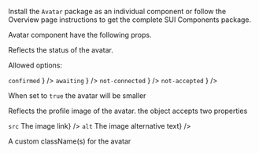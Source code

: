 
<Section contained={true} style={{ paddingTop: 0, paddingBottom: 0 }}>
	<p>
		Install the <Code small={true}>Avatar</Code> package as an individual
		component or follow the Overview page instructions to get the complete
		SUI Components package.
	</p>
</Section>

<Section title="Props" border={true}>
	<p>Avatar component have the following props.</p>
	<Section
		title={{ content: 'status*', tag: 'string', small: true }}
		style={{ paddingTop: 0, paddingLeft: 20, paddingRight: 0 }}
	>
		<p>Reflects the status of the avatar.</p>
		<p>Allowed options:</p>
		<List>
			<span
				label={
					<>
						<Code small={true}>confirmed</Code>
					</>
				}
			/>
			<span
				label={
					<>
						<Code small={true}>awaiting</Code>
					</>
				}
			/>
			<span
				label={
					<>
						<Code small={true}>not-connected</Code>
					</>
				}
			/>
			<span
				label={
					<>
						<Code small={true}>not-accepted</Code>
					</>
				}
			/>
		</List>
	</Section>
	<Section
		title={{ content: 'isSmall*', tag: 'string', small: true }}
		style={{ paddingTop: 0, paddingLeft: 20, paddingRight: 0 }}
	>
		<p>When set to <Code small={true}>true</Code> the avatar will be smaller</p>
	</Section>
	<Section
		title={{ content: 'image*', tag: 'object', small: true }}
		style={{ paddingTop: 0, paddingLeft: 20, paddingRight: 0 }}
	>
		<p>Reflects the profile image of the avatar. the object accepts two properties</p>
		<List>
			<span label={<><Code>src</Code> The image link</>} />
			<span label={<><Code>alt</Code> The image alternative text</>} />
		</List>
	</Section>
	<Section
		title={{ content: 'className*', tag: 'string', small: true }}
		style={{ paddingTop: 0, paddingLeft: 20, paddingRight: 0 }}
	>
		<p>A custom className(s) for the avatar</p>
	</Section>
</Section>
